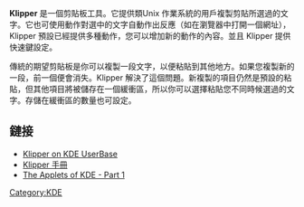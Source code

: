 {{Infobox Software
| name                   = Klipper 
| logo                   = [[Image:Klipper_icon.svg|70px]]
| screenshot             = 
| caption                = 
| collapsible            = 
| developer              = 
| latest release version = 
| latest release date    = 
| programming language   = 
| operating system       = [[Unix-like|Unix-like]]
| platform               = 
| language               = 
| status                 = 
| genre                  = 
| license                = [[GPL|GPL]]
| website                = 
}}

'''Klipper''' 是一個剪貼板工具。它提供類Unix 作業系統的用戶複製剪貼所選過的文字。它也可使用動作對選中的文字自動作出反應（如在瀏覽器中打開一個網址），Klipper 預設已經提供多種動作，您可以增加新的動作的內容。並且 Klipper 提供快速鍵設定。

傳統的期望剪貼板是你可以複製一段文字，以便粘貼到其他地方。如果您複製新的一段，前一個便會消失。Klipper 解決了這個問題。新複製的項目仍然是預設的粘貼，但其他項目將被儲存在一個緩衝區，所以你可以選擇粘貼您不同時候選過的文字。存儲在緩衝區的數量也可設定。

==鏈接==
*[http://userbase.kde.org/Klipper Klipper on KDE UserBase] {{Wayback|url=http://userbase.kde.org/Klipper |date=20201111211613 }}
* [http://docs.kde.org/stable/en/kdebase-workspace/klipper/index.html Klipper 手冊] {{Wayback|url=http://docs.kde.org/stable/en/kdebase-workspace/klipper/index.html |date=20120201192253 }}
*[https://web.archive.org/web/20090219115130/http://www.raiden.net/?cat=2&aid=301 The Applets of KDE - Part 1]

{{KDE}}
[[Category:KDE|Category:KDE]]